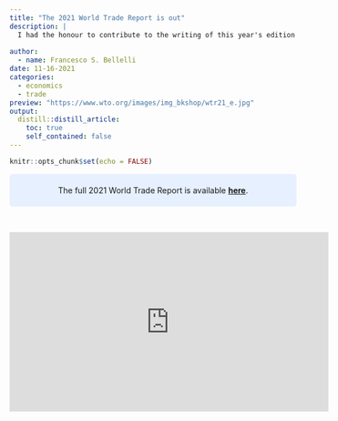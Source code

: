 ```yaml
---
title: "The 2021 World Trade Report is out"
description: |
  I had the honour to contribute to the writing of this year's edition of the World Trade Report, the flagship economic publication of the World Trade Organization.  The report explores the role of trade, trade policy and international cooperation in building economic resilience in a world marked by increasing risks.
  
author:
  - name: Francesco S. Bellelli
date: 11-16-2021
categories:
  - economics
  - trade
preview: "https://www.wto.org/images/img_bkshop/wtr21_e.jpg"
output:
  distill::distill_article:
    toc: true
    self_contained: false
---
```



```r
knitr::opts_chunk$set(echo = FALSE)
```


<style>
div.blue { background-color:#e6f0ff; border-radius: 5px; padding: 20px}
</style>


<div class = "blue"><center> The full 2021 World Trade Report is available **[here](https://www.wto.org/english/res_e/publications_e/wtr21_e.htm)**. </center></div>
<br>






<iframe width="560" height="315" src="https://www.youtube.com/watch?v=bC97EJQQP6Q" frameborder="0" allowfullscreen>
</iframe>

